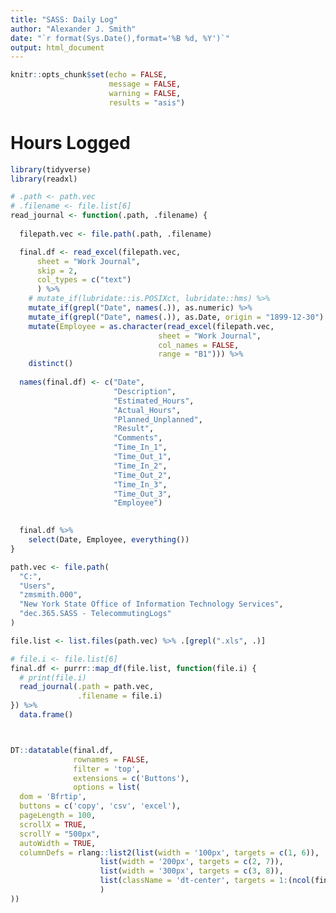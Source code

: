 ```yaml
---
title: "SASS: Daily Log"
author: "Alexander J. Smith"
date: "`r format(Sys.Date(),format='%B %d, %Y')`"
output: html_document
---
```


```r
knitr::opts_chunk$set(echo = FALSE,
                      message = FALSE,
                      warning = FALSE,
                      results = "asis")
```

# Hours Logged

```r
library(tidyverse)
library(readxl)
```

```r
# .path <- path.vec
# .filename <- file.list[6]
read_journal <- function(.path, .filename) {
  
  filepath.vec <- file.path(.path, .filename)

  final.df <- read_excel(filepath.vec,
      sheet = "Work Journal",
      skip = 2,
      col_types = c("text")
      ) %>% 
    # mutate_if(lubridate::is.POSIXct, lubridate::hms) %>% 
    mutate_if(grepl("Date", names(.)), as.numeric) %>% 
    mutate_if(grepl("Date", names(.)), as.Date, origin = "1899-12-30") %>% 
    mutate(Employee = as.character(read_excel(filepath.vec,
                                 sheet = "Work Journal",
                                 col_names = FALSE,
                                 range = "B1"))) %>% 
    distinct() 
  
  names(final.df) <- c("Date",
                       "Description",
                       "Estimated_Hours",
                       "Actual_Hours",
                       "Planned_Unplanned",
                       "Result",
                       "Comments",
                       "Time_In_1",
                       "Time_Out_1",
                       "Time_In_2",
                       "Time_Out_2",
                       "Time_In_3",
                       "Time_Out_3",
                       "Employee")
  

  final.df %>% 
    select(Date, Employee, everything())
}
```

```r
path.vec <- file.path(
  "C:",
  "Users",
  "zmsmith.000", 
  "New York State Office of Information Technology Services",
  "dec.365.SASS - TelecommutingLogs"
)

file.list <- list.files(path.vec) %>% .[grepl(".xls", .)]
```


```r
# file.i <- file.list[6]
final.df <- purrr::map_df(file.list, function(file.i) {
  # print(file.i)
  read_journal(.path = path.vec,
               .filename = file.i)
}) %>% 
  data.frame()



DT::datatable(final.df,
              rownames = FALSE,
              filter = 'top',
              extensions = c('Buttons'),
              options = list(
  dom = 'Bfrtip',
  buttons = c('copy', 'csv', 'excel'),
  pageLength = 100,
  scrollX = TRUE,
  scrollY = "500px",
  autoWidth = TRUE,
  columnDefs = rlang::list2(list(width = '100px', targets = c(1, 6)),
                    list(width = '200px', targets = c(2, 7)),
                    list(width = '300px', targets = c(3, 8)),
                    list(className = 'dt-center', targets = 1:(ncol(final.df) - 1))
                    )
))
```
